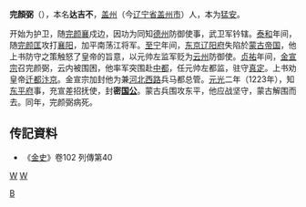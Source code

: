 '''完顏弼'''（{{bd|？||1223年||}}），本名'''达吉不'''，[[盖州|盖州]]（今[[辽宁省|辽宁省]][[盖州市|盖州市]]）人，本为[[猛安谋克|猛安]]。

开始为护卫，随[[完颜襄|完颜襄]]戍边，因功为同知[[德州|德州]]防御使事，武卫军钤辖。[[泰和|泰和]]年间，随[[完颜匡|完颜匡]]攻打[[襄阳|襄阳]]，加平南荡江将军。[[至宁|至宁]]年间，[[东京辽阳府|东京辽阳府]]失陷於[[蒙古帝国|蒙古帝国]]，他上书防守之策触怒了皇帝的旨意，以元帅左监军贬为[[云州|云州]]防御使。[[贞祐|贞祐]]年间，[[金宣宗|金宣宗]]召完颜弼，云内被围困，他率军突围赴[[中都|中都]]，任元帅左都监，驻守[[真定|真定]]。上书劝皇帝[[迁都|迁都]][[汴京|汴京]]。金宣宗加封他为兼[[河北西路|河北西路]]兵马都总管。[[元光_(金朝)|元光]]二年（1223年），知[[东平府|东平府]]事，充宣差招抚使，封'''密[[国公|国公]]'''。蒙古兵围攻东平，他应战坚守，蒙古解围而去。同年，完颜弼病死。

==传記資料== 
* 《[[金史|金史]]》卷102 列傳第40

[[分类:金朝武官|W]]
[[分类:盖州人|W]]
[[Category:完顏氏|B]]